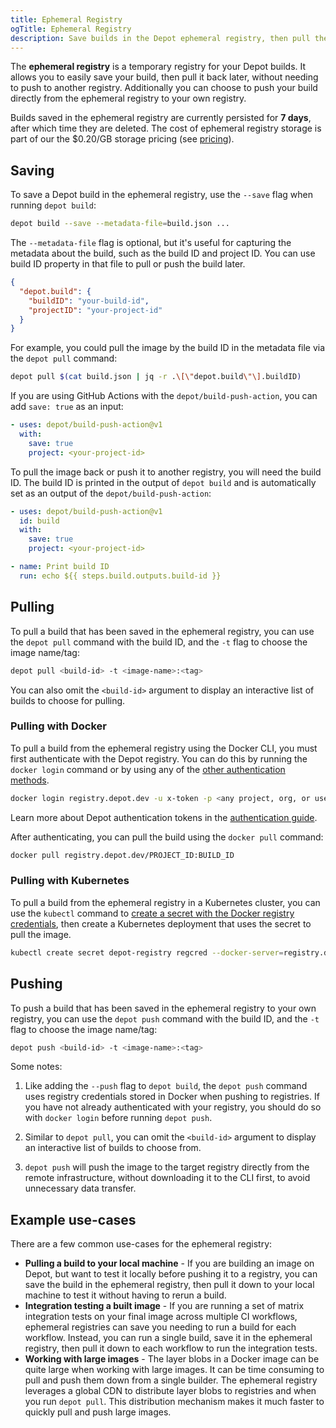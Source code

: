 ```yaml
---
title: Ephemeral Registry
ogTitle: Ephemeral Registry
description: Save builds in the Depot ephemeral registry, then pull them down to your local machine or push them to your own registry after.
---
```


The **ephemeral registry** is a temporary registry for your Depot builds. It allows you to easily save your build, then pull it back later, without needing to push to another registry. Additionally you can choose to push your build directly from the ephemeral registry to your own registry.

Builds saved in the ephemeral registry are currently persisted for **7 days**, after which time they are deleted. The cost of ephemeral registry storage is part of our the $0.20/GB storage pricing (see [pricing](/pricing)).

## Saving

To save a Depot build in the ephemeral registry, use the `--save` flag when running `depot build`:

```bash
depot build --save --metadata-file=build.json ...
```

The `--metadata-file` flag is optional, but it's useful for capturing the metadata about the build, such as the build ID and project ID. You can use build ID property in that file to pull or push the build later.

```json
{
  "depot.build": {
    "buildID": "your-build-id",
    "projectID": "your-project-id"
  }
}
```

For example, you could pull the image by the build ID in the metadata file via the `depot pull` command:

```bash
depot pull $(cat build.json | jq -r .\[\"depot.build\"\].buildID)
```

If you are using GitHub Actions with the `depot/build-push-action`, you can add `save: true` as an input:

```yaml
- uses: depot/build-push-action@v1
  with:
    save: true
    project: <your-project-id>
```

To pull the image back or push it to another registry, you will need the build ID. The build ID is printed in the output of `depot build` and is automatically set as an output of the `depot/build-push-action`:

```yaml
- uses: depot/build-push-action@v1
  id: build
  with:
    save: true
    project: <your-project-id>

- name: Print build ID
  run: echo ${{ steps.build.outputs.build-id }}
```

## Pulling

To pull a build that has been saved in the ephemeral registry, you can use the `depot pull` command with the build ID, and the `-t` flag to choose the image name/tag:

```bash
depot pull <build-id> -t <image-name>:<tag>
```

You can also omit the `<build-id>` argument to display an interactive list of builds to choose for pulling.

### Pulling with Docker

To pull a build from the ephemeral registry using the Docker CLI, you must first authenticate with the Depot registry. You can do this by running the `docker login` command or by using any of the [other authentication methods](https://docs.docker.com/reference/cli/docker/login/).

```bash
docker login registry.depot.dev -u x-token -p <any project, org, or user access token>
```

Learn more about Depot authentication tokens in the [authentication guide](/docs/cli/authentication).

After authenticating, you can pull the build using the `docker pull` command:

```bash
docker pull registry.depot.dev/PROJECT_ID:BUILD_ID
```

### Pulling with Kubernetes

To pull a build from the ephemeral registry in a Kubernetes cluster, you can use the `kubectl` command to [create a secret with the Docker registry credentials](https://kubernetes.io/docs/tasks/configure-pod-container/pull-image-private-registry/), then create a Kubernetes deployment that uses the secret to pull the image.

```bash
kubectl create secret depot-registry regcred --docker-server=registry.depot.dev --docker-username=x-token --docker-password=<any project, org, or user access token>
```

## Pushing

To push a build that has been saved in the ephemeral registry to your own registry, you can use the `depot push` command with the build ID, and the `-t` flag to choose the image name/tag:

```bash
depot push <build-id> -t <image-name>:<tag>
```

Some notes:

1. Like adding the `--push` flag to `depot build`, the `depot push` command uses registry credentials stored in Docker when pushing to registries. If you have not already authenticated with your registry, you should do so with `docker login` before running `depot push`.

2. Similar to `depot pull`, you can omit the `<build-id>` argument to display an interactive list of builds to choose from.

3. `depot push` will push the image to the target registry directly from the remote infrastructure, without downloading it to the CLI first, to avoid unnecessary data transfer.

## Example use-cases

There are a few common use-cases for the ephemeral registry:

- **Pulling a build to your local machine** - If you are building an image on Depot, but want to test it locally before pushing it to a registry, you can save the build in the ephemeral registry, then pull it down to your local machine to test it without having to rerun a build.
- **Integration testing a built image** - If you are running a set of matrix integration tests on your final image across multiple CI workflows, ephemeral registries can save you needing to run a build for each workflow. Instead, you can run a single build, save it in the ephemeral registry, then pull it down to each workflow to run the integration tests.
- **Working with large images** - The layer blobs in a Docker image can be quite large when working with large images. It can be time consuming to pull and push them down from a single builder. The ephemeral registry leverages a global CDN to distribute layer blobs to registries and when you run `depot pull`. This distribution mechanism makes it much faster to quickly pull and push large images.
